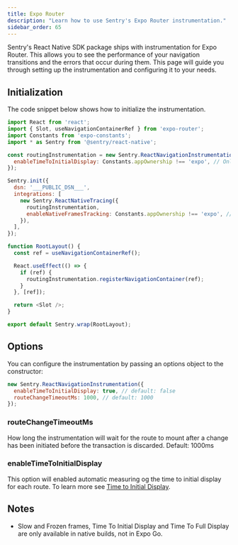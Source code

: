 ```yaml
---
title: Expo Router
description: "Learn how to use Sentry's Expo Router instrumentation."
sidebar_order: 65
---
```


Sentry's React Native SDK package ships with instrumentation for Expo Router. This allows you to see the performance of your navigation transitions and the errors that occur during them. This page will guide you through setting up the instrumentation and configuring it to your needs.

## Initialization

The code snippet below shows how to initialize the instrumentation.

```javascript { filename: 'app/_layout.tsx' }
import React from 'react';
import { Slot, useNavigationContainerRef } from 'expo-router';
import Constants from 'expo-constants';
import * as Sentry from '@sentry/react-native';

const routingInstrumentation = new Sentry.ReactNavigationInstrumentation({
  enableTimeToInitialDisplay: Constants.appOwnership !== 'expo', // Only in native builds, not in Expo Go.
});

Sentry.init({
  dsn: '___PUBLIC_DSN___',
  integrations: [
    new Sentry.ReactNativeTracing({
      routingInstrumentation,
      enableNativeFramesTracking: Constants.appOwnership !== 'expo', // Only in native builds, not in Expo Go.
    }),
  ],
});

function RootLayout() {
  const ref = useNavigationContainerRef();

  React.useEffect(() => {
    if (ref) {
      routingInstrumentation.registerNavigationContainer(ref);
    }
  }, [ref]);

  return <Slot />;
}

export default Sentry.wrap(RootLayout);
```

## Options

You can configure the instrumentation by passing an options object to the constructor:

```javascript
new Sentry.ReactNavigationInstrumentation({
  enableTimeToInitialDisplay: true, // default: false
  routeChangeTimeoutMs: 1000, // default: 1000
});
```

### routeChangeTimeoutMs

How long the instrumentation will wait for the route to mount after a change has been initiated before the transaction is discarded. Default: 1000ms

### enableTimeToInitialDisplay

This option will enabled automatic measuring og the time to initial display for each route. To learn more see [Time to Initial Display](/platforms/react-native/performance/instrumentation/time-to-display).

## Notes

- Slow and Frozen frames, Time To Initial Display and Time To Full Display are only available in native builds, not in Expo Go.
